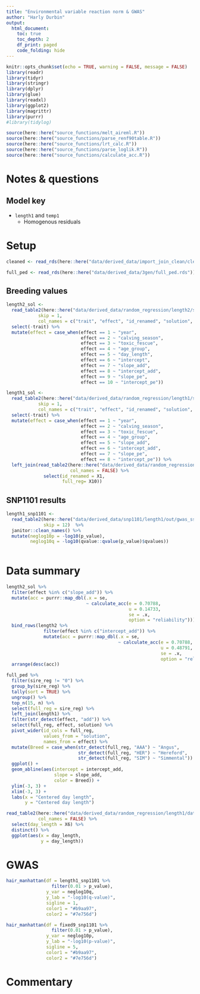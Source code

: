 ```yaml
---
title: "Environmental variable reaction norm & GWAS"
author: "Harly Durbin"
output:
  html_document:
    toc: true
    toc_depth: 2
    df_print: paged
    code_folding: hide
---
```


```r
knitr::opts_chunk$set(echo = TRUE, warning = FALSE, message = FALSE)
library(readr)
library(tidyr)
library(stringr)
library(dplyr)
library(glue)
library(readxl)
library(ggplot2)
library(magrittr)
library(purrr)
#library(tidylog)

source(here::here("source_functions/melt_aireml.R"))
source(here::here("source_functions/parse_renf90table.R"))
source(here::here("source_functions/lrt_calc.R"))
source(here::here("source_functions/parse_loglik.R"))
source(here::here("source_functions/calculate_acc.R"))
```

# Notes & questions

## Model key

* `length1` and `temp1`
    + Homogenous residuals

# Setup 

```r
cleaned <- read_rds(here::here("data/derived_data/import_join_clean/cleaned.rds"))
```

```r
full_ped <- read_rds(here::here("data/derived_data/3gen/full_ped.rds"))
```

## Breeding values

```r
length2_sol <-
  read_table2(here::here("data/derived_data/random_regression/length2/solutions"),
            skip = 1,
            col_names = c("trait", "effect", "id_renamed", "solution", "se")) %>% 
  select(-trait) %>% 
  mutate(effect = case_when(effect == 1 ~ "year",
                            effect == 2 ~ "calving_season",
                            effect == 3 ~ "toxic_fescue",
                            effect == 4 ~ "age_group",
                            effect == 5 ~ "day_length",
                            effect == 6 ~ "intercept",
                            effect == 7 ~ "slope_add",
                            effect == 8 ~ "intercept_add",
                            effect == 9 ~ "slope_pe",
                            effect == 10 ~ "intercept_pe"))
```

```r
length1_sol <-
  read_table2(here::here("data/derived_data/random_regression/length1/solutions"),
            skip = 1,
            col_names = c("trait", "effect", "id_renamed", "solution", "se")) %>% 
  select(-trait) %>% 
  mutate(effect = case_when(effect == 1 ~ "year",
                            effect == 2 ~ "calving_season",
                            effect == 3 ~ "toxic_fescue",
                            effect == 4 ~ "age_group",
                            effect == 5 ~ "slope_add",
                            effect == 6 ~ "intercept_add",
                            effect == 7 ~ "slope_pe",
                            effect == 8 ~ "intercept_pe")) %>% 
  left_join(read_table2(here::here("data/derived_data/random_regression/length1/renadd05.ped"),
                        col_names = FALSE) %>% 
              select(id_renamed = X1,
                     full_reg= X10))
```

## SNP1101 results

```r
length1_snp1101 <-
  read_table2(here::here("data/derived_data/snp1101/length1/out/gwas_ssr_length1.txt"),
              skip = 12)  %>%
  janitor::clean_names() %>%
  mutate(neglog10p = -log10(p_value),
         neglog10q = -log10(qvalue::qvalue(p_value)$qvalues))
  
```

# Data summary

```r
length2_sol %>% 
  filter(effect %in% c("slope_add")) %>% 
  mutate(acc = purrr::map_dbl(.x = se,
                              ~ calculate_acc(e = 0.70788,
                                              u = 0.14733,
                                              se = .x,
                                              option = "reliability"))) %>% 
  bind_rows(length2 %>% 
              filter(effect %in% c("intercept_add")) %>% 
              mutate(acc = purrr::map_dbl(.x = se,
                                          ~ calculate_acc(e = 0.70788,
                                                          u = 0.48791,
                                                          se = .x,
                                                          option = "reliability")))) %>% 
  arrange(desc(acc))
```

```r
full_ped %>% 
  filter(sire_reg != "0") %>% 
  group_by(sire_reg) %>% 
  tally(sort = TRUE) %>% 
  ungroup() %>% 
  top_n(15, n) %>% 
  select(full_reg = sire_reg) %>% 
  left_join(length1) %>% 
  filter(str_detect(effect, "add")) %>% 
  select(full_reg, effect, solution) %>% 
  pivot_wider(id_cols = full_reg,
              values_from = "solution",
              names_from = effect) %>% 
  mutate(Breed = case_when(str_detect(full_reg, "AAA") ~ "Angus",
                           str_detect(full_reg, "HER") ~ "Hereford",
                           str_detect(full_reg, "SIM") ~ "Simmental")) %>% 
  ggplot() +
  geom_abline(aes(intercept = intercept_add,
                  slope = slope_add,
                  color = Breed)) +
  ylim(-3, 3) +
  xlim(-3, 3) +
  labs(x = "Centered day length",
       y = "Centered day length")
```

```r
read_table2(here::here("data/derived_data/random_regression/length1/data.txt"),
            col_names = FALSE) %>% 
  select(day_length = X6) %>% 
  distinct() %>% 
  ggplot(aes(x = day_length,
             y = day_length))

```

# GWAS

```r

hair_manhattan(df = length1_snp1101 %>% 
                 filter(0.01 > p_value),
               y_var = neglog10q, 
               y_lab = "-log10(q-value)",
               sigline = 1,
               color1 = "#b9aa97",
               color2 = "#7e756d")

```

```r

hair_manhattan(df = fixed9_snp1101 %>% 
                 filter(0.01 > p_value),
               y_var = neglog10p, 
               y_lab = "-log10(p-value)",
               sigline = 5,
               color1 = "#b9aa97",
               color2 = "#7e756d") 

```

# Commentary